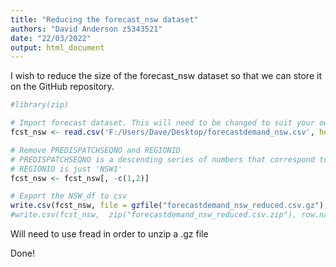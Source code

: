 ```yaml
---
title: "Reducing the forecast_nsw dataset"
authors: "David Anderson z5343521"
date: "22/03/2022"
output: html_document
---
```


I wish to reduce the size of the forecast_nsw dataset so that we can store it on the GitHub repository.

```r
#library(zip)

# Import forecast dataset. This will need to be changed to suit your own local directories       
fcst_nsw <- read.csv('F:/Users/Dave/Desktop/forecastdemand_nsw.csv', header = T)

# Remove PREDISPATCHSEQNO and REGIONID
# PREDISPATCHSEQNO is a descending series of numbers that correspond to forecasts taken over time, something like a primary key for each forecast conducted. The same information is still contained within the data if required.
# REGIONID is just 'NSW1'
fcst_nsw <- fcst_nsw[, -c(1,2)]

# Export the NSW_df to csv
write.csv(fcst_nsw, file = gzfile("forecastdemand_nsw_reduced.csv.gz"), row.names = FALSE)
#write.csv(fcst_nsw,  zip("forecastdemand_nsw_reduced.csv.zip"), row.names = FALSE)

```
Will need to use fread in order to unzip a .gz file

Done!




